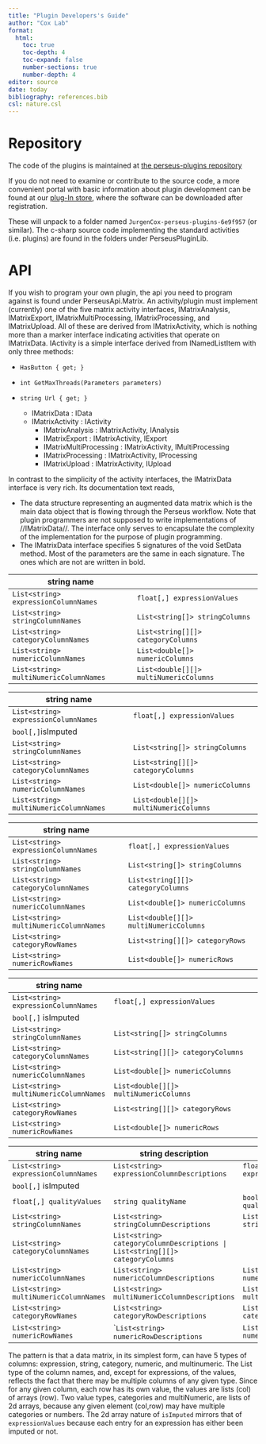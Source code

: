 ```yaml
---
title: "Plugin Developers's Guide"
author: "Cox Lab"
format: 
  html:
    toc: true
    toc-depth: 4
    toc-expand: false
    number-sections: true
    number-depth: 4
editor: source
date: today
bibliography: references.bib
csl: nature.csl
---
```


# Repository

The code of the plugins is maintained at [the perseus-plugins repository](https://github.com/JurgenCox/perseus-plugins)

If you do not need to examine or contribute to the source code, a more convenient portal with basic information about plugin development can be found at our [plug-In store](https://maxquant.net/perseus_plugins/),
where the software can be downloaded after registration.

These will unpack to a folder named `JurgenCox-perseus-plugins-6e9f957` (or similar). The c-sharp source code implementing the standard activities (i.e. plugins) are found in the folders under PerseusPluginLib.


# API

If you wish to program your own plugin, the api you need to program against is found under PerseusApi.Matrix. An activity/plugin must implement (currently) one of the five matrix activity interfaces, IMatrixAnalysis, IMatrixExport, IMatrixMultiProcessing, IMatrixProcessing, and IMatrixUpload. All of these are derived from IMatrixActivity, which is nothing more than a marker interface indicating activities that operate on IMatrixData. IActivity is a simple interface derived from INamedListItem with only three methods: 

- `HasButton { get; }`
- `int GetMaxThreads(Parameters parameters)`
- `string Url { get; }`

  * IMatrixData            : IData
  * IMatrixActivity        : IActivity
    * IMatrixAnalysis        : IMatrixActivity, IAnalysis
    * IMatrixExport          : IMatrixActivity, IExport
    * IMatrixMultiProcessing : IMatrixActivity, IMultiProcessing
    * IMatrixProcessing      : IMatrixActivity, IProcessing
    * IMatrixUpload          : IMatrixActivity, IUpload

In contrast to the simplicity of the activity interfaces, the IMatrixData interface is very rich. Its documentation text reads,

* The data structure representing an augmented data matrix which is the main data object that is flowing through
the Perseus workflow. Note that plugin programmers are not supposed to write implementations of //IMatrixData//.
The interface only serves to encapsulate the complexity of the implementation for the purpose of plugin programming.
* The IMatrixData interface specifies 5 signatures of the void SetData method. Most of the parameters are the same in each signature. The ones which are not are written in bold.

| string name |           |
|-------------|-------------|
| `List<string> expressionColumnNames` | `float[,] expressionValues` |
| `List<string> stringColumnNames` | `List<string[]> stringColumns` |
| `List<string> categoryColumnNames` | `List<string[][]> categoryColumns` |
| `List<string> numericColumnNames` | `List<double[]> numericColumns` |
| `List<string> multiNumericColumnNames` | `List<double[][]> multiNumericColumns` |

| string name |              |
|-------------|--------------|
| `List<string> expressionColumnNames` | `float[,] expressionValues` |
| `bool[,]`isImputed | |
| `List<string> stringColumnNames` | `List<string[]> stringColumns` |
| `List<string> categoryColumnNames` | `List<string[][]> categoryColumns` |
| `List<string> numericColumnNames` | `List<double[]> numericColumns` |
| `List<string> multiNumericColumnNames` | `List<double[][]> multiNumericColumns` |

| string name |             |
|---------------|-----------------|
| `List<string> expressionColumnNames` | `float[,] expressionValues` |
| `List<string> stringColumnNames` | `List<string[]> stringColumns` |
| `List<string> categoryColumnNames` | `List<string[][]> categoryColumns` |
| `List<string> numericColumnNames` | `List<double[]> numericColumns` |
| `List<string> multiNumericColumnNames` | `List<double[][]> multiNumericColumns` |
| `List<string> categoryRowNames` | `List<string[][]> categoryRows` |
| `List<string> numericRowNames` | `List<double[]> numericRows` |

| string name |                   |
|-------------|-------------------|
| `List<string> expressionColumnNames` | `float[,] expressionValues` |
| `bool[,]` isImputed | |
| `List<string> stringColumnNames` | `List<string[]> stringColumns` |
| `List<string> categoryColumnNames` | `List<string[][]> categoryColumns` |
| `List<string> numericColumnNames` | `List<double[]> numericColumns` |
| `List<string> multiNumericColumnNames` | `List<double[][]> multiNumericColumns` |
| `List<string> categoryRowNames` | `List<string[][]> categoryRows` |
| `List<string> numericRowNames` | `List<double[]> numericRows` |

| string name           | string description | |
|---------------------|-------------|----------|
| `List<string> expressionColumnNames` | `List<string> expressionColumnDescriptions` | `float[,] expressionValues` |
| `bool[,]` isImputed | | |
| `float[,] qualityValues` | `string qualityName` | `bool qualityBiggerIsBetter` |
| `List<string> stringColumnNames` | `List<string> stringColumnDescriptions` | `List<string[]> stringColumns` |
| `List<string> categoryColumnNames` | `List<string> categoryColumnDescriptions | List<string[][]> categoryColumns` |
| `List<string> numericColumnNames` | `List<string> numericColumnDescriptions` | `List<double[]> numericColumns` |
| `List<string> multiNumericColumnNames` | `List<string> multiNumericColumnDescriptions` | `List<double[][]> multiNumericColumns` |
| `List<string> categoryRowNames` | `List<string> categoryRowDescriptions` | `List<string[][]> categoryRows` |
| `List<string> numericRowNames` | ``List<string> numericRowDescriptions` | `List<double[]> numericRows` |

The pattern is that a data matrix, in its simplest form, can have 5 types of columns: expression, string, category, numeric, and multinumeric. The List type of the column names, and, except for expressions, of the values, reflects the fact that there may be multiple columns of any given type. Since for any given column, each row has its own value, the values are lists (col) of arrays (row). Two value types, categories and multiNumeric, are lists of 2d arrays, because any given element (col,row) may have multiple categories or numbers. The 2d array nature of `isImputed` mirrors that of `expressionValues` because each entry for an expression has either been imputed or not.

